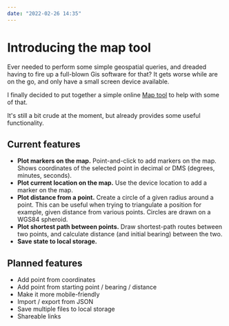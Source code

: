 ```yaml
---
date: "2022-02-26 14:35"
---
```


# Introducing the map tool

Ever needed to perform some simple geospatial queries, and dreaded
having to fire up a full-blown Gis software for that? It gets worse
while are on the go, and only have a small screen device available.

I finally decided to put together a simple online [Map
tool](/map-tool) to help with some of that.

It's still a bit crude at the moment, but already provides some useful
functionality.

## Current features

- **Plot markers on the map.** Point-and-click to add markers on the
  map. Shows coordinates of the selected point in decimal or DMS
  (degrees, minutes, seconds).
- **Plot current location on the map.** Use the device location to add
  a marker on the map.
- **Plot distance from a point.** Create a circle of a given radius
  around a point. This can be useful when trying to triangulate a
  position for example, given distance from various points.
  Circles are drawn on a WGS84 spheroid.
- **Plot shortest path between points.** Draw shortest-path routes
  between two points, and calculate distance (and initial bearing)
  between the two.
- **Save state to local storage.**


## Planned features

- Add point from coordinates
- Add point from starting point / bearing / distance
- Make it more mobile-friendly
- Import / export from JSON
- Save multiple files to local storage
- Shareable links
